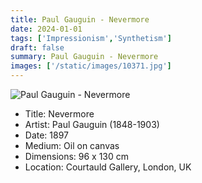 ```yaml
---
title: Paul Gauguin - Nevermore
date: 2024-01-01
tags: ['Impressionism','Synthetism']
draft: false
summary: Paul Gauguin - Nevermore
images: ['/static/images/10371.jpg']
---
```


![Paul Gauguin - Nevermore](/static/images/10371.jpg)

* Title: Nevermore
* Artist: Paul Gauguin (1848-1903)
* Date: 1897
* Medium: Oil on canvas
* Dimensions: 96 x 130 cm
* Location: Courtauld Gallery, London, UK


